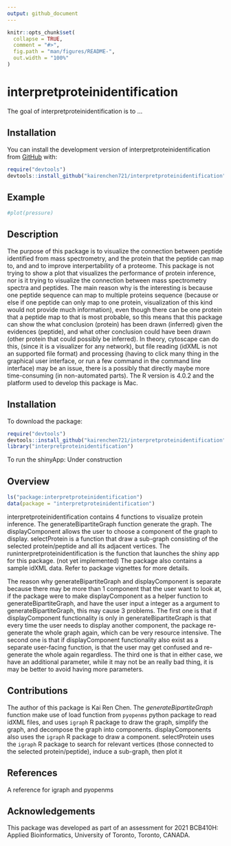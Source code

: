 ```yaml
---
output: github_document
---
```


<!-- README.md is generated from README.Rmd. Please edit that file -->

```r
knitr::opts_chunk$set(
  collapse = TRUE,
  comment = "#>",
  fig.path = "man/figures/README-",
  out.width = "100%"
)
```

# interpretproteinidentification

<!-- badges: start -->
<!-- badges: end -->

The goal of interpretproteinidentification is to ...

## Installation

You can install the development version of interpretproteinidentification from [GitHub](https://github.com/) with:

``` r
require("devtools")
devtools::install_github("kairenchen721/interpretproteinidentification")
```

## Example

<!-- You'll still need to render `README.Rmd` regularly, to keep `README.md` up-to-date. `devtools::build_readme()` is handy for this. You could also use GitHub Actions to re-render `README.Rmd` every time you push. An example workflow can be found here: <https://github.com/r-lib/actions/tree/v1/examples>. -->

<!-- You can also embed plots, for example: -->

```r
#plot(pressure)
```

<!-- In that case, don't forget to commit and push the resulting figure files, so they display on GitHub and CRAN. -->

## Description
The purpose of this package is to visualize the connection between peptide identified from mass spectrometry, and the protein that the peptide can map to, and and to improve interpertability of a proteome. This package is not trying to show a plot that visualizes the performance of protein inference, nor is it trying to visualize the connection between mass spectrometry spectra and peptides. The main reason why is the interesting is because one peptide sequence can map to multiple proteins sequence (because or else if one peptide can only map to one protein, visualization of this kind would not provide much information), even though there can be one protein that a peptide map to that is most probable, so this means that this package can show the what conclusion (protein) has been drawn (inferred) given the evidences (peptide), and what other conclusion could have been drawn (other protein that could possibly be inferred). In theory, cytoscape can do this, (since it is a visualizer for any network), but file reading (idXML is not an supported file format) and processing (having to click many thing in the graphical user interface, or run a few command in the command line interface) may be an issue, there is a possibly that directly maybe more time-consuming (in non-automated parts).
The R version is 4.0.2 and the platform used to develop this package is Mac. 

## Installation

To download the package:
```r
require("devtools")
devtools::install_github("kairenchen721/interpretproteinidentification", build_vignettes = TRUE)
library("interpretproteinidentification")
```
  
To run the shinyApp:
         Under construction

## Overview
```r
ls("package:interpretproteinidentification")
data(package = "interpretproteinidentification")
```
interpretproteinidentification contains 4 functions to visualize protein inference. The generateBipartiteGraph function generate the graph. The displayComponent allows the user to choose a component of the graph to display. selectProtein is a function that draw a sub-graph consisting of the selected protein/peptide and all its adjacent vertices. The runinterpretproteinidentification is the function that launches the shiny app for this package. (not yet implemented) The package also contains a sample idXML data. Refer to package vignettes for more details.

The reason why generateBipartiteGraph and displayComponent is separate because there may be more than 1 component that the user want to look at, if the package were to make displayComponent as a helper function to generateBipartiteGraph, and have the user input a integer as a argument to generateBipartiteGraph, this may cause 3 problems. The first one is that if displayComponent functionality is only in generateBipartiteGraph is that every time the user needs to display another component, the package re-generate the whole graph again, which can be very resource intensive. The second one is that if displayComponent functionality also exist as a separate user-facing function, is that the user may get confused and re-generate the whole again regardless. The third one is that in either case, we have an additional parameter, while it may not be an really bad thing, it is may be better to avoid having more parameters. 
  
## Contributions
The author of this package is Kai Ren Chen. The *generateBipartiteGraph* function make use of load function from `pyopenms` python package to read idXML files, and uses `igraph` R package to draw the graph, simplify the graph, and decompose the graph into components. displayComponents also uses the `igraph` R package to draw a component. selectProtein uses the `igraph` R package to search for relevant vertices (those connected to the selected protein/peptide), induce a sub-graph, then plot it

## References

A reference for igraph
and pyopenms
  
## Acknowledgements
This package was developed as part of an assessment for 2021 BCB410H: Applied Bioinformatics, University of Toronto, Toronto, CANADA.


